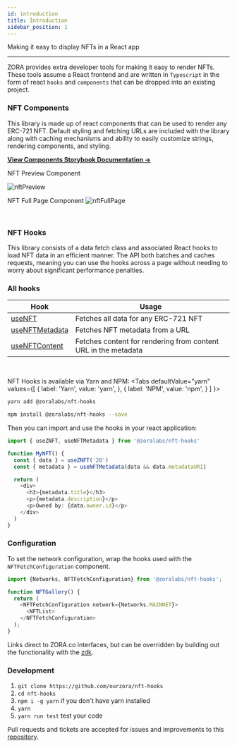 ```yaml
---
id: introduction
title: Introduction
sidebar_position: 1
---
```


Making it easy to display NFTs in a React app

---

ZORA provides extra developer tools for making it easy to render NFTs. 
These tools assume a React frontend and are written in `Typescript` in the form of react `hooks` and `components` that can be dropped into an existing project.


### NFT Components

This library is made up of react components that can be used to render any ERC-721 NFT. 
Default styling and fetching URLs are included with the library along with caching mechanisms and ability to easily customize strings, rendering components, and styling.

[**View Components Storybook Documentation ->**](https://ourzora.github.io/nft-components/?path=/story/introduction--page)

NFT Preview Component

![nftPreview](https://raw.githubusercontent.com/ourzora/zora-docusaurus-v1/content_update/static/img/nftPreview.png?token=AMVZ5RQMAZC5LYRXBOVD4Z3BNGZO4)

NFT Full Page Component
![nftFullPage](https://raw.githubusercontent.com/ourzora/zora-docusaurus-v1/content_update/static/img/nftFullPage.png?token=AMVZ5RQWBSZT23J7MI4PVTLBNGZOQ)

<br/>

### NFT Hooks

This library consists of a data fetch class and associated React hooks to load NFT data in an efficient manner.
The API both batches and caches requests, meaning you can use the hooks across a page without needing to worry about
significant performance penalties.

### All hooks

| **Hook**       | **Usage**                                                       |
| -------------- | --------------------------------------------------------------- |
| [useNFT](/docs/developer-tools/nft-rendering/nft-hooks/useNft)         | Fetches all data for any ERC-721 NFT                   |
| [useNFTMetadata](/docs/developer-tools/nft-rendering/nft-hooks/useNFTMetadata) | Fetches NFT metadata from a URL                                 |
| [useNFTContent](/docs/developer-tools/nft-rendering/nft-hooks/useNFTContent)  | Fetches content for rendering from content URL in the metadata  |

<br/>

NFT Hooks is available via Yarn and NPM:
<Tabs
  defaultValue="yarn"
  values={[
    { label: 'Yarn', value: 'yarn', },
    { label: 'NPM', value: 'npm', }
  ]
}>
<TabItem value="yarn">

```bash
yarn add @zoralabs/nft-hooks
```

</TabItem>
<TabItem value="npm">

```bash
npm install @zoralabs/nft-hooks --save
```

</TabItem>
</Tabs>

Then you can import and use the hooks in your react application:

```typescript
import { useZNFT, useNFTMetadata } from '@zoralabs/nft-hooks'

function MyNFT() {
  const { data } = useZNFT('20')
  const { metadata } = useNFTMetadata(data && data.metadataURI)

  return (
    <div>
      <h3>{metadata.title}</h3>
      <p>{metadata.description}</p>
      <p>Owned by: {data.owner.id}</p>
    </div>
  )
}
```

### Configuration

To set the network configuration, wrap the hooks used with the `NFTFetchConfiguration` component.

```typescript
import {Networks, NFTFetchConfiguration} from '@zoralabs/nft-hooks';

function NFTGallery() {
  return (
    <NFTFetchConfiguration network={Networks.MAINNET}>
      <NFTList>
    </NFTFetchConfiguration>
  );
}
```

Links direct to ZORA.co interfaces, but can be overridden by building out the functionality with the [zdk](../../../docs/developer-tools/zdk/auction-house).

### Development

1. `git clone https://github.com/ourzora/nft-hooks`
2. `cd nft-hooks`
3. `npm i -g yarn` if you don't have yarn installed
4. `yarn`
5. `yarn run test` test your code

Pull requests and tickets are accepted for issues and improvements to this [repository](https://github.com/ourzora/nft-hooks).
